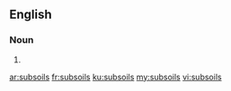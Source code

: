 ==English==

===Noun===
{{head|en|plural}}

# {{plural of|subsoil|lang=en}}

[[ar:subsoils]]
[[fr:subsoils]]
[[ku:subsoils]]
[[my:subsoils]]
[[vi:subsoils]]